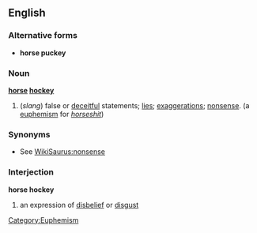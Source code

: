 ==English==

===Alternative forms===
*'''horse puckey'''

===Noun===
'''[[horse]] [[hockey]]'''
#(''slang'') false or [[deceitful]] statements; [[lie]]s; [[exaggeration]]s; [[nonsense]]. (a [[euphemism]] for ''[[horseshit]]'')

===Synonyms===
* See [[WikiSaurus:nonsense]]

===Interjection===
'''horse hockey'''
# an expression of [[disbelief]] or [[disgust]]

[[Category:Euphemism]]